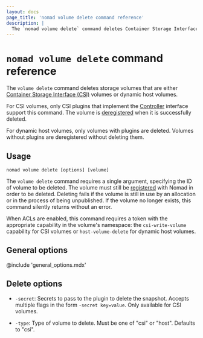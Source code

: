 ```yaml
---
layout: docs
page_title: 'nomad volume delete command reference'
description: |
  The `nomad volume delete` command deletes Container Storage Interface (CSI) and dynamic host storage volumes.
---
```


# `nomad volume delete` command reference

The `volume delete` command deletes storage volumes that are either [Container
Storage Interface (CSI)][csi] volumes or dynamic host volumes.

For CSI volumes, only CSI plugins that implement the
[Controller][csi_plugins_internals] interface support this command. The volume
is [deregistered][] when it is successfully deleted.

For dynamic host volumes, only volumes with plugins are deleted. Volumes without
plugins are deregistered without deleting them.

## Usage

```plaintext
nomad volume delete [options] [volume]
```

The `volume delete` command requires a single argument, specifying the ID of
volume to be deleted. The volume must still be [registered][] with Nomad in
order to be deleted. Deleting fails if the volume is still in use by an
allocation or in the process of being unpublished. If the volume no longer
exists, this command silently returns without an error.

When ACLs are enabled, this command requires a token with the appropriate
capability in the volume's namespace: the `csi-write-volume` capability for CSI
volumes or `host-volume-delete` for dynamic host volumes.

## General options

@include 'general_options.mdx'

## Delete options

- `-secret`: Secrets to pass to the plugin to delete the snapshot. Accepts
  multiple flags in the form `-secret key=value`. Only available for CSI
  volumes.

- `-type`: Type of volume to delete. Must be one of "csi" or "host". Defaults to
  "csi".

[csi]: https://github.com/container-storage-interface/spec
[csi_plugins_internals]: /nomad/docs/concepts/plugins/storage/csi
[deregistered]: /nomad/docs/commands/volume/deregister
[registered]: /nomad/docs/commands/volume/register
